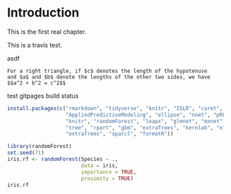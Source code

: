 # Introduction

This is the first real chapter.

This is a travis test.

asdf

```theorem
For a right triangle, if $c$ denotes the length of the hypotenuse
and $a$ and $b$ denote the lengths of the other two sides, we have
$$a^2 + b^2 = c^2$$
```

test gitpages build status



```r
install.packages(c("rmarkdown", "tidyverse", "knitr", "ISLR", "caret", 
                   "AppliedPredictiveModeling", "ellipse", "nnet", "pROC", 
                   "knitr", "randomForest", "leaps", "glmnet", "mxnet", "gam", 
                   "tree", "rpart", "gbm", "extraTrees", "kernlab", "e1071",
                   "extraTrees", "sparcl", "formatR"))
```


```r
library(randomForest)
set.seed(71)
iris.rf <- randomForest(Species ~ .,
                        data = iris,
                        importance = TRUE,
                        proximity = TRUE)
iris.rf
```

